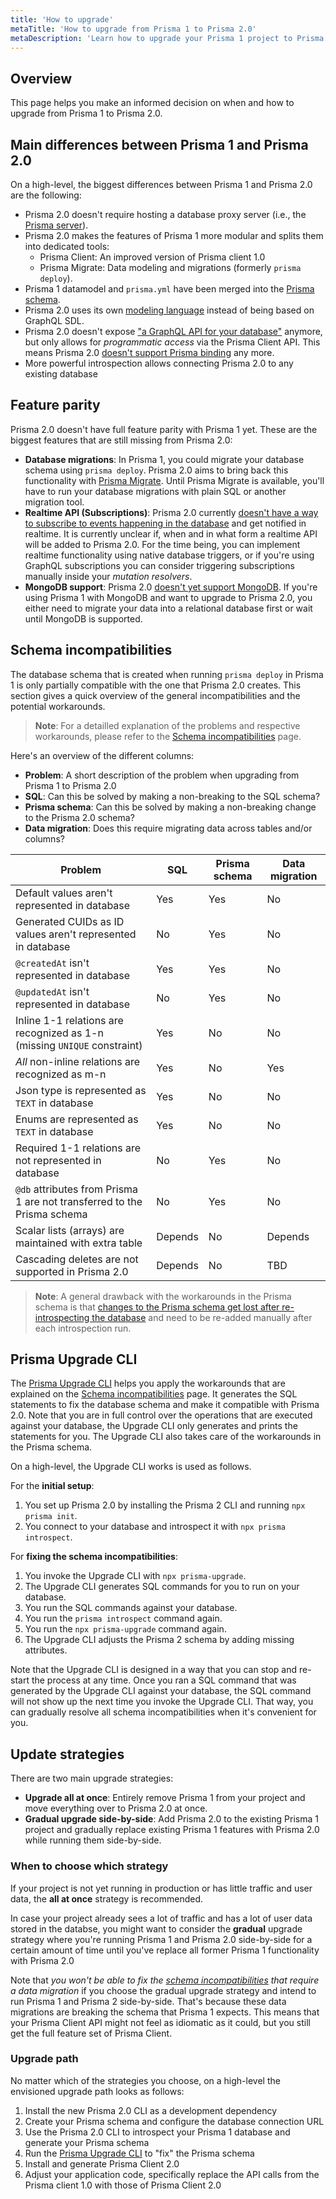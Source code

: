 ```yaml
---
title: 'How to upgrade'
metaTitle: 'How to upgrade from Prisma 1 to Prisma 2.0'
metaDescription: 'Learn how to upgrade your Prisma 1 project to Prisma 2.0'
---
```


## Overview

This page helps you make an informed decision on when and how to upgrade from Prisma 1 to Prisma 2.0.

## Main differences between Prisma 1 and Prisma 2.0

On a high-level, the biggest differences between Prisma 1 and Prisma 2.0 are the following:

- Prisma 2.0 doesn't require hosting a database proxy server (i.e., the [Prisma server](https://www.prisma.io/docs/1.34/prisma-server/)).
- Prisma 2.0 makes the features of Prisma 1 more modular and splits them into dedicated tools:
  - Prisma Client: An improved version of Prisma client 1.0
  - Prisma Migrate: Data modeling and migrations (formerly `prisma deploy`).
- Prisma 1 datamodel and `prisma.yml` have been merged into the [Prisma schema](../../reference/tools-and-interfaces/prisma-schema/prisma-schema-file).
- Prisma 2.0 uses its own [modeling language](https://github.com/prisma/specs/tree/master/schema) instead of being based on GraphQL SDL.
- Prisma 2.0 doesn't expose ["a GraphQL API for your database"](https://www.prisma.io/blog/prisma-and-graphql-mfl5y2r7t49c/) anymore, but only allows for _programmatic access_ via the Prisma Client API. This means Prisma 2.0 [doesn't support Prisma binding](https://www.prisma.io/docs/more/faq#does-prisma-client-support-graphql-schema-delegation-and-graphql-binding) any more.
- More powerful introspection allows connecting Prisma 2.0 to any existing database

## Feature parity

Prisma 2.0 doesn't have full feature parity with Prisma 1 yet. These are the biggest features that are still missing from Prisma 2.0:

- **Database migrations**: In Prisma 1, you could migrate your database schema using `prisma deploy`. Prisma 2.0 aims to bring back this functionality with [Prisma Migrate](../../reference/tools-and-interfaces/prisma-migrate). Until Prisma Migrate is available, you'll have to run your database migrations with plain SQL or another migration tool.
- **Realtime API (Subscriptions)**: Prisma 2.0 currently [doesn't have a way to subscribe to events happening in the database](https://github.com/prisma/prisma/issues/298) and get notified in realtime. It is currently unclear if, when and in what form a realtime API will be added to Prisma 2.0. For the time being, you can implement realtime functionality using native database triggers, or if you're using GraphQL subscriptions you can consider triggering subscriptions manually inside your _mutation resolvers_.
- **MongoDB support**: Prisma 2.0 [doesn't yet support MongoDB](https://github.com/prisma/prisma/issues/1277). If you're using Prisma 1 with MongoDB and want to upgrade to Prisma 2.0, you either need to migrate your data into a relational database first or wait until MongoDB is supported.

## Schema incompatibilities

The database schema that is created when running `prisma deploy` in Prisma 1 is only partially compatible with the one that Prisma 2.0 creates. This section gives a quick overview of the general incompatibilities and the potential workarounds.

> **Note**: For a detailled explanation of the problems and respective workarounds, please refer to the [Schema incompatibilities](./schema-incompatibilities) page.

Here's an overview of the different columns:

- **Problem**: A short description of the problem when upgrading from Prisma 1 to Prisma 2.0
- **SQL**: Can this be solved by making a non-breaking to the SQL schema?
- **Prisma schema**: Can this be solved by making a non-breaking change to the Prisma 2.0 schema?
- **Data migration**: Does this require migrating data across tables and/or columns?

| Problem                                                                  | SQL     | Prisma schema | Data migration |
| ------------------------------------------------------------------------ | ------- | ------------- | -------------- |
| Default values aren't represented in database                            | Yes     | Yes           | No             |
| Generated CUIDs as ID values aren't represented in database              | No      | Yes           | No             |
| `@createdAt` isn't represented in database                               | Yes     | Yes           | No             |
| `@updatedAt` isn't represented in database                               | No      | Yes           | No             |
| Inline 1-1 relations are recognized as 1-n (missing `UNIQUE` constraint) | Yes     | No            | No             |
| _All_ non-inline relations are recognized as m-n                         | Yes     | No            | Yes            |
| Json type is represented as `TEXT` in database                           | Yes     | No            | No             |
| Enums are represented as `TEXT` in database                              | Yes     | No            | No             |
| Required 1-1 relations are not represented in database                   | No      | Yes           | No             |
| `@db` attributes from Prisma 1 are not transferred to the Prisma schema  | No      | Yes           | No             |
| Scalar lists (arrays) are maintained with extra table                    | Depends | No            | Depends        |
| Cascading deletes are not supported in Prisma 2.0                        | Depends | No            | TBD            |

> **Note**: A general drawback with the workarounds in the Prisma schema is that [changes to the Prisma schema get lost after re-introspecting the database](https://github.com/prisma/prisma/issues/2425) and need to be re-added manually after each introspection run.

## Prisma Upgrade CLI

The [Prisma Upgrade CLI](https://github.com/prisma/upgrade) helps you apply the workarounds that are explained on the [Schema incompatibilities](./schema-incompatibilities) page. It generates the SQL statements to fix the database schema and make it compatible with Prisma 2.0. Note that you are in full control over the operations that are executed against your database, the Upgrade CLI only generates and prints the statements for you. The Upgrade CLI also takes care of the workarounds in the Prisma schema. 

On a high-level, the Upgrade CLI works is used as follows.

For the **initial setup**:

1. You set up Prisma 2.0 by installing the Prisma 2 CLI and running `npx prisma init`.
1. You connect to your database and introspect it with `npx prisma introspect`.

For **fixing the schema incompatibilities**:

1. You invoke the Upgrade CLI with `npx prisma-upgrade`.
1. The Upgrade CLI generates SQL commands for you to run on your database.
1. You run the SQL commands against your database.
1. You run the `prisma introspect` command again.
1. You run the `npx prisma-upgrade` command again.
1. The Upgrade CLI adjusts the Prisma 2 schema by adding missing attributes.

Note that the Upgrade CLI is designed in a way that you can stop and re-start the process at any time. Once you ran a SQL command that was generated by the Upgrade CLI against your database, the SQL command will not show up the next time you invoke the Upgrade CLI. That way, you can gradually resolve all schema incompatibilities when it's convenient for you.

## Update strategies

There are two main upgrade strategies:

- **Upgrade all at once**: Entirely remove Prisma 1 from your project and move everything over to Prisma 2.0 at once.
- **Gradual upgrade side-by-side**: Add Prisma 2.0 to the existing Prisma 1 project and gradually replace existing Prisma 1 features with Prisma 2.0 while running them side-by-side.

### When to choose which strategy

If your project is not yet running in production or has little traffic and user data, the **all at once** strategy is recommended.

In case your project already sees a lot of traffic and has a lot of user data stored in the databse, you might want to consider the **gradual** upgrade strategy where you're running Prisma 1 and Prisma 2.0 side-by-side for a certain amount of time until you've replace all former Prisma 1 functionality with Prisma 2.0

Note that _you won't be able to fix the [schema incompatibilities](#schema-incompatibilities) that require a data migration_ if you choose the gradual upgrade strategy and intend to run Prisma 1 and Prisma 2 side-by-side. That's because these data migrations are breaking the schema that Prisma 1 expects. This means that your Prisma Client API might not feel as idiomatic as it could, but you still get the full feature set of Prisma Client.

### Upgrade path

No matter which of the strategies you choose, on a high-level the envisioned upgrade path looks as follows:

1. Install the new Prisma 2.0 CLI as a development dependency
1. Create your Prisma schema and configure the database connection URL
1. Use the Prisma 2.0 CLI to introspect your Prisma 1 database and generate your Prisma schema
1. Run the [Prisma Upgrade CLI](https://github.com/prisma/upgrade) to "fix" the Prisma schema
1. Install and generate Prisma Client 2.0
1. Adjust your application code, specifically replace the API calls from the Prisma client 1.0 with those of Prisma Client 2.0
